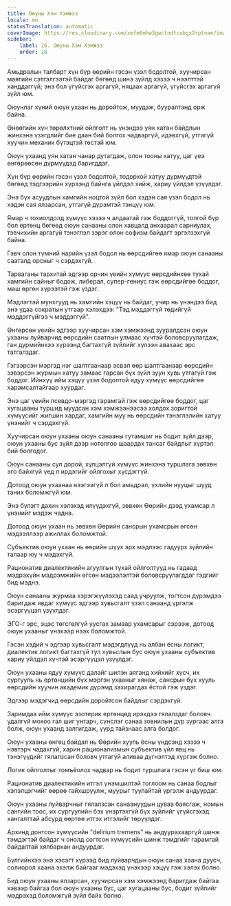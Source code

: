 ```yaml
---
title: Оюуны Хэм Хэмжээ
locale: mn
statusTranslation: automatic
coverImage: https://res.cloudinary.com/xmfm6mhw3gwctndtcubgx2rptnae/image/upload/v1741354419/small_cover_la_gran_rebelion_28716e29d2.webp
sidebar:
    label: 16. Оюуны Хэм Хэмжээ
    order: 16
---
```

Амьдралын талбарт хүн бүр өөрийн гэсэн үзэл бодолтой, хуучирсан маягийн сэтгэлгээтэй байдаг бөгөөд шинэ зүйлд хэзээ ч нээлттэй ханддаггүй; энэ бол үгүйсгэх аргагүй, няцаах аргагүй, үгүйсгэх аргагүй зүйл юм.

Оюунлаг хүний ​​оюун ухаан нь доройтож, муудаж, бууралтанд орж байна.

Өнөөгийн хүн төрөлхтний ойлголт нь үнэндээ уян хатан байдлын жинхэнэ үзэгдлийг бие даан бий болгох чадваргүй, идэвхгүй, утгагүй хуучин механик бүтэцтэй төстэй юм.

Оюун ухаанд уян хатан чанар дутагдаж, олон тооны хатуу, цаг үеэ өнгөрөөсөн дүрмүүдэд баригддаг.

Хүн бүр өөрийн гэсэн үзэл бодолтой, тодорхой хатуу дүрмүүдтэй бөгөөд тэдгээрийн хүрээнд байнга үйлдэл хийж, хариу үйлдэл үзүүлдэг.

Энэ бүх асуудлын хамгийн ноцтой зүйл бол хэдэн сая үзэл бодол нь хэдэн сая ялзарсан, утгагүй дүрэмтэй тэнцүү юм.

Ямар ч тохиолдолд хүмүүс хэзээ ч алдаатай гэж боддоггүй, толгой бүр бол ертөнц бөгөөд оюун санааны олон хавцалд анхаарал сарниулах, тэвчихийн аргагүй тэнэглэл зэрэг олон софизм байдагт эргэлзэхгүй байна.

Гэвч олон түмний нарийн үзэл бодол нь өөрсдийгөө ямар оюун санааны сааталд орсныг ч сэрдэхгүй.

Тарваганы тархитай эдгээр орчин үеийн хүмүүс өөрсдийнхөө тухай хамгийн сайныг бодож, либерал, супер-гениус гэж өөрсдийгөө боддог, маш өргөн хүрээтэй гэж үздэг.

Мэдлэгтэй мунхгууд нь хамгийн хэцүү нь байдаг, учир нь үнэндээ бид энэ удаа сократын утгаар хэлэхдээ: "Тэд мэддэггүй төдийгүй мэддэггүйгээ ч мэддэггүй".

Өнгөрсөн үеийн эдгээр хуучирсан хэм хэмжээнд зууралдсан оюун ухааны луйварчид өөрсдийн саатлын улмаас хүчтэй боловсруулагдаж, ган дүрмийнхээ хүрээнд багтахгүй зүйлийг хүлээн авахаас эрс татгалздаг.

Гэгээрсэн мэргэд нэг шалтгаанаар эсвэл өөр шалтгаанаар өөрсдийн зэвэрсэн журмын хатуу замаас гарсан бүх зүйл зуун хувь утгагүй гэж боддог. Ийнхүү ийм хэцүү үзэл бодолтой ядуу хүмүүс өөрсдийгөө харамсалтайгаар хуурдаг.

Энэ цаг үеийн псевдо-мэргэд гарамгай гэж өөрсдийгөө боддог, цаг хугацааны туршид муудсан хэм хэмжээнээсээ холдох зоригтой хүмүүсийг жигшин хардаг, хамгийн муу нь өөрсдийн тэнэглэлийн хатуу үнэнийг ч сэрдэхгүй.

Хуучирсан оюун ухааны оюун санааны гутамшиг нь бодит зүйл дээр, оюун ухааны бус зүйл дээр нотолгоо шаардах тансаг байдлыг хүртэл бий болгодог.

Оюун санааны сул дорой, хүлцэлгүй хүмүүс жинхэнэ туршлага зөвхөн эго байхгүй үед л ирдэгийг ойлгохыг хүсдэггүй.

Дотоод оюун ухаанаа нээгээгүй л бол амьдрал, үхлийн нууцыг шууд таних боломжгүй юм.

Энэ бүлэгт дахин хэлэхэд илүүдэхгүй, зөвхөн Өөрийн дээд ухамсар л үнэнийг мэдэж чадна.

Дотоод оюун ухаан нь зөвхөн Өөрийн сансрын ухамсрын өгсөн мэдээллээр ажиллах боломжтой.

Субъектив оюун ухаан нь өөрийн шүүх эрх мэдлээс гадуурх зүйлийн талаар юу ч мэдэхгүй.

Рационатив диалектикийн агуулгын тухай ойлголтууд нь гадаад мэдрэхүйн мэдрэмжийн өгсөн мэдээлэлтэй боловсруулагддаг гэдгийг бид мэднэ.

Оюун санааны журмаа хэрэгжүүлэхэд саад учруулж, тогтсон дүрэмдээ баригдаж явдаг хүмүүс эдгээр хувьсгалт үзэл санаанд үргэлж эсэргүүцэл үзүүлдэг.

ЭГО-г эрс, эцэс төгсгөлгүй уусгах замаар ухамсарыг сэрээж, дотоод оюун ухааныг үнэхээр нээх боломжтой.

Гэсэн хэдий ч эдгээр хувьсгалт мэдэгдлүүд нь албан ёсны логикт, диалектик логикт багтахгүй тул хувьслын бус оюун ухааны субъектив хариу үйлдэл хүчтэй эсэргүүцэл үзүүлдэг.

Оюун ухааны ядуу хүмүүс далайг шилэн аяганд хийхийг хүсч, их сургууль нь ертөнцийн бүх мэргэн ухааныг хянаж, сансрын бүх хууль өөрсдийн хуучин академик дүрэмд захирагдах ёстой гэж үздэг.

Эдгээр мэдэгчид өөрсдийн доройтсон байдлыг сэрдэхгүй.

Заримдаа ийм хүмүүс эзотерик ертөнцөд ирэхдээ гялалздаг боловч удалгүй мохоо гал шиг унтарч, сүнслэг санаа зовнилын дүр зургаас алга болж, оюун ухаанд залгигдаж, үүрд тайзнаас алга болдог.

Оюун ухааны өнгөц байдал нь Өөрийн хууль ёсны үндсэнд хэзээ ч нэвтэрч чадахгүй, харин рационализмын субъектив үйл явц нь тэнэгүүдийг гялалзсан боловч утгагүй аливаа дүгнэлтэд хүргэж болно.

Логик ойлголтыг томъёолох чадвар нь бодит туршлага гэсэн үг биш юм.

Рационатив диалектикийн итгэл үнэмшилтэй тоглоом нь санаа бодлыг хэлэлцэгчийг өөрөө гайхшруулж, муурыг туулайтай үргэлж андуурдаг.

Оюун ухааны луйварчныг гялалзсан санаануудын цуваа баясгаж, номын сангийн тоос, их сургуулийн бэх үнэртэхгүй бүх зүйлийг үгүйсгэхэд хангалттай абсурд өөртөө итгэх итгэлийг төрүүлдэг.

Архинд донтсон хүмүүсийн "delirium tremens" нь андуурахааргүй шинж тэмдэгтэй байдаг ч онолд согтсон хүмүүсийн шинж тэмдгийг гарамгай байдалтай хялбархан андуурдаг.

Бүлгийнхээ энэ хэсэгт хүрээд бид луйварчдын оюун санаа хаана дуусч, солиорол хаана эхэлж байгааг мэдэхэд үнэхээр хэцүү гэж хэлэх болно.

Бид оюун ухааны ялзарсан, хуучирсан хэм хэмжээнд баригдаж байгаа хэвээр байгаа бол оюун ухааны бус, цаг хугацааны бус, бодит зүйлийг мэдрэхэд боломжгүй зүйл байх болно.
